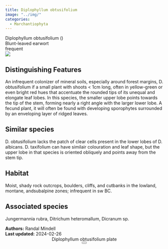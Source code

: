 ```yaml
---
title: Diplophyllum obtusifolium
image: "../img/"
categories:
  - Marchantiophyta
---
```


<div class="info-panel">
 <div class="info-top">
  <div class="taxon-scientific"><span class="taxon-name">Diplophyllum obtusifolium</span> <span class="taxon-authority"></span> <span class="taxon-family">()</span></div>
  <div class="taxon-common">Blunt-leaved earwort</div>
 </div>
 <div class="info-bottom">
  <div class="taxon-qnd"></div>
  <div class="taxon-abundance">frequent</div>
 </div>
</div>
<div class="imerss-content-frame">
 <div class="imerss-image-header">
  <div class="imerss-image-holder imerss-column-left" data-toggle="tooltip" style="background-image: url(../img/)" title="">
  </div>

  <div class="imerss-image-holder imerss-column-right" data-toggle="tooltip" style="background-image: url(../img/)" title="">
  </div>
 </div>
 <div class="imerss-content-lower">
  <div class="imerss-column-left">
  <div class="tab-microscope" data-micromodal-trigger="modal-plate">
  <img src="../img/bryo guide microscope.png"/>
  </div>

<h2>Distinguishing Features</h2>

An infrequent colonizer of mineral soils, especially around forest margins, D. obtusifolium if a small plant with shoots &lt; 1cm long, often in yellow-green or even bright red hues that accentuate the  rounded tips of its unequal and elongate leaf lobes. In this species, the smaller upper lobe points towards the tip of the stem, forming nearly a right angle with the larger lower lobe. A fecund plant, it will often be found with developing sporophytes surrounded by an enveloping layer of ridged leaves.

<h2>Similar species</h2>

D. obtusifolium lacks the patch of clear cells present in the lower lobes of D. albicans. D. taxifolium can have similair colouration and leaf shape, but the upper lobe in that species is oriented obliquely and points away from the stem tip.

<h2>Habitat</h2>

Moist, shady rock outcrops, boulders, cliffs, and cutbanks in the lowland, montane, andsubalpine zones; infrequent in sw BC.

<h2>Associated species</h2>

Jungermannia rubra, Ditrichum heteromallum, Dicranum sp.
</div>

<div class="imerss-column-right">

<div class="imerss-image-holder imerss-column-right" data-toggle="tooltip" style="background-image: url(../img/)" title="">
</div>

</div>

</div>
</div>

<div class="taxon-footer">
 <div class="taxon-authors"><b>Authors:</b> <span>Randal Mindell</span></div>
 <div class="taxon-update"><b>Last updated:</b> <span>2024-02-26</span></div>
</div>

<div class="modal micromodal-slide" id="modal-plate" aria-hidden="true">
 <div class="modal__overlay" tabindex="-1" data-micromodal-close>
  <div class="modal__container" role="dialog" aria-modal="true" aria-labelledby="modal-plate-title" >
   <header class="modal__header">
   <div class="modal__title" id="modal-plate-title">
  Diplophyllum obtusifolium plate
   </div>
   <button class="modal__close" aria-label="Close" data-micromodal-close></button>
   </header>
  <div class="modal__content" id="modal-plate-content">
   <div class="imerss-image-holder" data-toggle="tooltip" style="background-image: url(../img/)" title="">
  </div>
  </div>
  </div>
 </div>
</div>

<script src="../js/micromodal.min.js"></script>
<link href="../css/style-taxon.css" rel="stylesheet">
<link href="../css/micromodal.css" rel="stylesheet">

<script>
MicroModal.init();
</script>

